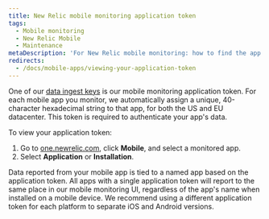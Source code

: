 ```yaml
---
title: New Relic mobile monitoring application token
tags:
  - Mobile monitoring
  - New Relic Mobile
  - Maintenance
metaDescription: 'For New Relic mobile monitoring: how to find the app token (aka the mobile data ingest key).'
redirects:
  - /docs/mobile-apps/viewing-your-application-token
---
```


One of our [data ingest keys](/docs/apis/intro-apis/new-relic-api-keys) is our mobile monitoring application token. For each mobile app you monitor, we automatically assign a unique, 40-character hexadecimal string to that app, for both the US and EU datacenter. This token is required to authenticate your app's data.

To view your application token:

1. Go to [one.newrelic.com](https://one.newrelic.com/), click **Mobile**, and select a monitored app.
2. Select **Application** or **Installation**.

<Callout variant="tip">
  Data reported from your mobile app is tied to a named app based on the application token. All apps with a single application token will report to the same place in our mobile monitoring UI, regardless of the app's name when installed on a mobile device. We recommend using a different application token for each platform to separate iOS and Android versions.
</Callout>
